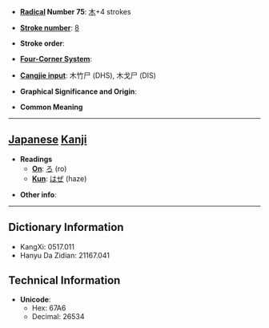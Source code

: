 * '''[[Wiktionary:Chinese radical index| Radical]] Number 75''': [[Wiktionary:Chinese radical index 木|木]]+4 strokes

* '''[[Wiktionary:Chinese total strokes index|Stroke number]]''': [[Wiktionary:Chinese total strokes index 8|8]]

* '''Stroke order''': 

* '''[[Wiktionary:Chinese four corner index|Four-Corner System]]''': 

* '''[[Wiktionary:Chinese Cangjie index|Cangjie input]]''': 木竹尸 (DHS), 木戈尸 (DIS)

* '''Graphical Significance and Origin''': 

* '''Common Meaning'''

----

== [[Japanese]] [[Kanji]] ==

* '''Readings'''
** '''[[On]]''': [[ろ]] (ro)
** '''[[Kun]]''': [[はぜ]] (haze)

* '''Other info''':  

----

== Dictionary Information ==

* KangXi: 0517.011
* Hanyu Da Zidian: 21167.041

== Technical Information ==

* '''Unicode''':
** Hex: 67A6
** Decimal: 26534